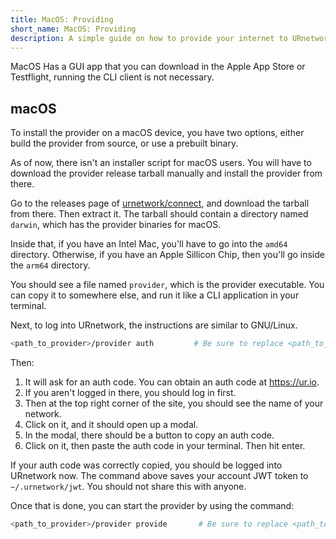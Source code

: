 ```yaml
---
title: MacOS: Providing
short_name: MacOS: Providing
description: A simple guide on how to provide your internet to URnetwork for MacOS
---
```



<Callout type="warning">
    MacOS Has a GUI app that you can download in the Apple App Store or Testflight, running the CLI client is not necessary.
</Callout>

## macOS

To install the provider on a macOS device, you have two options,
either build the provider from source, or use a prebuilt binary.

As of now, there isn't an installer script for macOS users.  You will
have to download the provider release tarball manually and install the
provider from there.

Go to the releases page of [urnetwork/connect](https://github.com/urnetwork/connect/releases),
and download the tarball from there.  Then extract it.  The tarball should
contain a directory named `darwin`, which has the provider binaries for macOS.

Inside that, if you have an Intel Mac, you'll have to go into the `amd64` directory. Otherwise,
if you have an Apple Sillicon Chip, then you'll go inside the `arm64` directory.

You should see a file named `provider`, which is the provider executable.  You can copy it
to somewhere else, and run it like a CLI application in your terminal.

Next, to log into URnetwork, the instructions are similar to GNU/Linux.

```bash
<path_to_provider>/provider auth         # Be sure to replace <path_to_provider> with the actual path where the provider is!
```

Then:

1. It will ask for an auth code. You can obtain an auth code at https://ur.io.
2. If you aren't logged in there, you should log in first.  
3. Then at the top right corner of the site, you should see the name of your network.
4. Click on it, and it should open up a modal.  
5. In the modal, there should be a button to copy an auth code.  
6. Click on it, then paste the auth code in your terminal. Then hit enter.  

If your auth code was correctly copied, you should be logged into URnetwork now.  The command above saves your account
JWT token to `~/.urnetwork/jwt`. You should not share this with anyone.

Once that is done, you can start the provider by using the command:

```bash
<path_to_provider>/provider provide       # Be sure to replace <path_to_provider> with the actual path where the provider is!
```